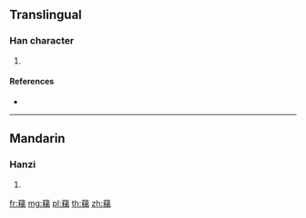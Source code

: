 {{character info/new}}
==Translingual==

===Han character===
{{Han char|rn=140|rad=艸|as=12|sn=18|four=44927|canj=THDH}}

# {{defn|Han|sort=艸12}}

====References====
* {{Han ref|kx=1058.100|dkj=31972|dj=1521.020|hdz=53292.020|uh=855B|ud=34139|bh=EB4A|bd=60234}}

----

==Mandarin==

===Hanzi===
{{cmn-hanzi|pin=[[téng]] ([[teng2]])|wg=t'eng<sup>2</sup>}}

# {{defn|lang=cmn|sort=艸12}}

[[fr:蕛]]
[[mg:蕛]]
[[pl:蕛]]
[[th:蕛]]
[[zh:蕛]]